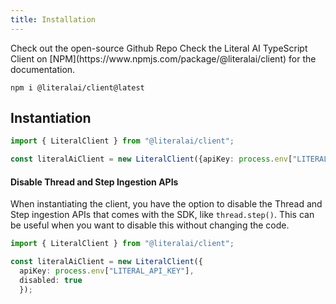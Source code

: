 ```yaml
---
title: Installation
---
```


<Card title="Open Source SDK" icon="github" color="#FF0581" href="https://github.com/Chainlit/literalai-typescript">
  Check out the open-source Github Repo
</Card>

<Note>
  Check the Literal AI TypeScript Client on [NPM](https://www.npmjs.com/package/@literalai/client) for the documentation.
</Note>

```shell
npm i @literalai/client@latest
```


## Instantiation

```ts
import { LiteralClient } from "@literalai/client";

const literalAiClient = new LiteralClient({apiKey: process.env["LITERAL_API_KEY"]});
```

#### Disable Thread and Step Ingestion APIs

When instantiating the client, you have the option to disable the Thread and Step ingestion APIs that comes with the SDK, like `thread.step()`. This can be useful when you want to disable this without changing the code. 

```ts
import { LiteralClient } from "@literalai/client";

const literalAiClient = new LiteralClient({
  apiKey: process.env["LITERAL_API_KEY"],
  disabled: true
  });
```
